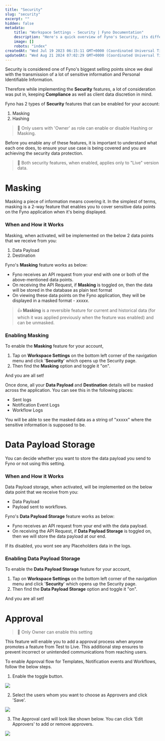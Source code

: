 ```yaml
---
title: "Security"
slug: "security"
excerpt: ""
hidden: false
metadata:
    title: "Workspace Settings - Security | Fyno Documentation"
    description: "Here's a quick overview of Fyno's Security, its different types and how they work on Fyno."
    image: []
    robots: "index"
createdAt: "Wed Jul 19 2023 06:15:11 GMT+0000 (Coordinated Universal Time)"
updatedAt: "Wed Aug 21 2024 07:02:29 GMT+0000 (Coordinated Universal Time)"
---
```


Security is considered one of Fyno's biggest selling points since we deal with the transmission of a lot of sensitive information and Personal Identifiable Information.

Therefore while implementing the **Security** features, a lot of consideration was put in, keeping **Compliance** as well as client data discretion in mind.

Fyno has 2 types of **Security** features that can be enabled for your account:

1. Masking
2. Hashing

> 📘 Only users with 'Owner' as role can enable or disable Hashing or Masking.

Before you enable any of these features, it is important to understand what each one does, to ensure your use case is being covered and you are achieving the security data protection.

> 🚧 Both security features, when enabled, applies only to "Live" version data.

# Masking

Masking a piece of information means covering it. In the simplest of terms, masking is a 2-way feature that enables you to cover sensitive data points on the Fyno application when it's being displayed.

### When and How it Works

Masking, when activated, will be implemented on the below 2 data points that we receive from you:

1. Data Payload
2. Destination

Fyno's **Masking** feature works as below:

-   Fyno receives an API request from your end with one or both of the above-mentioned data points.
-   On receiving the API Request, if **Masking** is toggled on, then the data will be stored in the database as plain text format
-   On viewing these data points on the Fyno application, they will be displayed in a masked format - _xxxxx_.

> 👍 **Masking** is a reversible feature for current and historical data (for which it was applied previously when the feature was enabled) and can be unmasked.

### Enabling Masking

To enable the **Masking** feature for your account,

1. Tap on **Workspace Settings** on the bottom left corner of the navigation menu and click '**Security**' which opens up the Security page.
2. Then find the **Masking** option and toggle it "on".

And you are all set!

Once done, all your **Data Payload** and **Destination** details will be masked across the application. You can see this in the following places:

-   Sent logs
-   Notification Event Logs
-   Workflow Logs

You will be able to see the masked data as a string of "xxxxx" where the sensitive information is supposed to be.

# Data Payload Storage

You can decide whether you want to store the data payload you send to Fyno or not using this setting.

### When and How it Works

Data Payload storage, when activated, will be implemented on the below data point that we receive from you:

-   Data Payload
-   Payload sent to workflows.

Fyno's **Data Payload Storage** feature works as below:

-   Fyno receives an API request from your end with the data payload.
-   On receiving the API Request, if **Data Payload Storage** is toggled on, then we will store the data payload at our end.

If its disabled, you wont see any Placeholders data in the logs.

### Enabling Data Payload Storage

To enable the **Data Payload Storage** feature for your account,

1. Tap on **Workspace Settings** on the bottom left corner of the navigation menu and click '**Security**' which opens up the Security page.
2. Then find the **Data Payload Storage** option and toggle it "on".

And you are all set!

# Approval

> 📘 Only Owner can enable this setting

This feature will enable you to add a approval process when anyone promotes a feature from Test to Live. This additional step ensures to prevent incorrect or unintended communications from reaching users.

To enable Approval flow for Templates, Notification events and Workflows, follow the below steps.

1. Enable the toggle button.

![](/images/6e7565e-enable_toggle.png)

2. Select the users whom you want to choose as Approvers and click 'Save'.

![](/images/144bbaf-add_approvers.png)

3. The Approval card will look like shown below. You can click 'Edit Approvers' to add or remove approvers.

![](/images/b32530f-approval_final.png)
